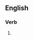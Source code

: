 ==English==

===Verb===
{{head|en|present participle}}

# {{present participle of|tup|lang=en|nocat=1}}